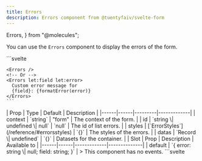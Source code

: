 ```yaml
---
title: Errors
description: Errors component from @tuentyfaiv/svelte-form
---
```


  Errors,
} from "@molecules";

You can use the `Errors` component to display the errors of the form.

<Tabs>
  <TabItem label="Usage">
    ```svelte
    <script lang="ts">
      import { Errors } from "@tuentyfaiv/svelte-form";
    </script>

    <Errors />
    <!-- Or -->
    <Errors let:field let:error>
      Custom error message for
      {field}: {formatError(error)}
    </Errors>
    ```
  </TabItem>
  <TabItem label="Props">
    | Prop | Type | Default | Description |
    |------|------|---------|-------------|
    | context | `string` | "form" | The context of the form. |
    | id | `string \| undefined \| null` | `null` | The id of list errors. |
    | styles | [`ErrorStyles`](/reference/#errorsstyles) | `{}` | The styles of the errors. |
    | datas | `Record<string, string \| boolean \| number> \| undefined` | `{}` | Datasets for the container. |
  </TabItem>
  <TabItem label="Slots">
    | Slot | Prop | Description | Available to |
    |------|------|-------------|--------------|
    | default | `{ error: string \| null; field: string; }` | 
  </TabItem>
  <TabItem label="Events">
    > This component has no events.

  </TabItem>
</Tabs>

<Tabs>
  <TabItem label="Example">
    <Errors />
  </TabItem>
  <TabItem label="Code">
    ```svelte
    <script lang="ts">
      import {
        Field,
        Select,
        File,
        Option,
        Errors,
        faivform,
      } from "@tuentyfaiv/svelte-form";

      import type {
        FieldsSchema,
        OptionItem,
        SelectOption,
      } from "@tuentyfaiv/svelte-form";

      const schema = {
        username: {
          type: "string",
          required: true,
        },
        email: {
          type: "string",
          required: true,
        },
        avatar: "file",
        details: {
          type: "string",
          required: true,
          max: 500,
        },
        permissions: {
          type: "array",
          required: true,
          min: 2,
          item: {
            type: "string",
            required: true,
          },
        },
        categories: {
          type: "array",
          required: true,
          min: 3,
          item: {
            type: "string",
            required: true,
          },
        },
      } satisfies FieldsSchema;

      faivform({ fields: schema });

      const permissions: SelectOption[] = [
        { value: "read", label: "Read" },
        { value: "write", label: "Write" },
        { value: "delete", label: "Delete" },
      ];

      const categories: OptionItem[] = [
        { value: "news", label: "News" },
        { value: "sports", label: "Sports" },
        { value: "technology", label: "Technology" },
        { value: "entertainment", label: "Entertainment" },
        { value: "lifestyle", label: "Lifestyle" },
      ];
    </script>

    <Field label="Username:" name="username">
      <svelte:fragment slot="error">
        <small>Username is required</small>
      </svelte:fragment>
    </Field>

    <Field label="Email:" name="email" type="email">
      <svelte:fragment slot="error">
        <small>Email is required</small>
      </svelte:fragment>
    </Field>

    <File name="avatar">
      <svelte:fragment slot="error">
        <small>Avatar is required</small>
      </svelte:fragment>
    </File>

    <Field label="Details:" name="details" type="textarea">
      <svelte:fragment slot="error">
        <small>Details is required</small>
      </svelte:fragment>
    </Field>

    <Select
      label="Permissions:"
      name="permissions"
      options={permissions}
      multiple
    >
      <svelte:fragment slot="error">
        <small>Choose at least 2 permission</small>
      </svelte:fragment>
    </Select>

    <Option
      label="Categories:"
      name="categories"
      options={categories}
      multiple
    >
      <svelte:fragment slot="error">
        <small>Choose at least 3 categories</small>
      </svelte:fragment>
    </Option>

    <Errors />
    ```
  </TabItem>
</Tabs>